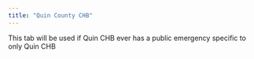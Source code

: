 ```yaml
---
title: "Quin County CHB"
---
```


This tab will be used if Quin CHB ever has a public emergency specific to only Quin CHB
